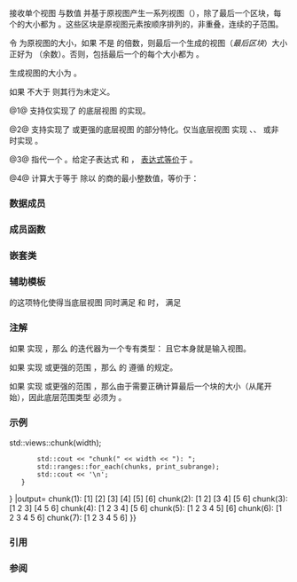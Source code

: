 {{cpp/ranges/view title|chunk}}
{{cpp/ranges/chunk_view/navbar}}
{{dcl begin}}
{{dcl header|ranges}}
{{dcla|num=1|since=c++23|1=
template&lt; ranges::view V &gt;
    requires ranges::input_range&lt;V&gt;
class chunk_view
    : public ranges::view_interface&lt;chunk_view&lt;V&gt;&gt;
}}
{{dcla|num=2|since=c++23|1=
template&lt; ranges::view V &gt;
    requires ranges::forward_range&lt;V&gt;
class chunk_view&lt;V&gt;
    : public ranges::view_interface&lt;chunk_view&lt;V&gt;&gt;
}}
{{dcl|num=3|since=c++23|1=
namespace views {
    inline constexpr /* 未指明 */ chunk = /* 未指明 */;
}
}}
{{dcl h|调用签名}}
{{dcl|since=c++23|1=
template&lt; ranges::viewable_range R &gt;
constexpr ranges::view auto chunk( R&amp;&amp; r, ranges::range_difference_t&lt;R&gt; n );
}}
{{dcl|since=c++23|1=
template&lt; class DifferenceType &gt;
constexpr /*range adaptor closure*/ chunk( DifferenceType&amp;&amp; n );
}}
{{dcl h|辅助模板}}
{{dcla|anchor=div-ceil|num=4|notes={{mark expos}}|1=
template&lt; class I &gt; &lt;!-- TODO: maybe share this __div_ceil with stride_view --&gt;
constexpr I /*div-ceil*/( I num, I denom );
}}
{{dcl end}}

{{tt|chunk_view}} 接收单个视图 {{lconcept|view}} 与数值 {{c|n}} 并基于原视图产生一系列视图（{{i|区块}}），除了最后一个区块，每个{{i|区块}}的大小都为 {{tt|n}}。这些区块是原视图元素按顺序排列的，非重叠，连续的子范围。

令 {{tti|s}} 为原视图的大小，如果 {{tti|s}} 不是 {{c|n}} 的倍数，则最后一个生成的视图（''最后区块''）大小正好为 {{c|s % n}}（余数）。否则，包括最后一个的每个{{i|区块}}大小都为 {{c|n}}。

生成视图的大小为 {{c|/*div-ceil*/(s)}}。

如果 {{c|n}} 不大于 {{c|0}} 则其行为未定义。

@1@ 支持仅实现了 {{lconcept|input_range}} 的底层视图 {{tt|V}} 的实现。

@2@ 支持实现了 {{lconcept|forward_range}} 或更强的底层视图 {{tt|V}} 的部分特化。仅当底层视图 {{tt|V}} 实现 {{lconcept|forward_range}}、{{lconcept|common_range}}、{{lconcept|sized_range}} 或非 {{lconcept|bidirectional_range}} 时实现 {{lconcept|common_range}}。 

@3@ {{c|views::chunk}} 指代一个 {{named req|RangeAdaptorObject}}。给定子表达式 {{c|e}} 和 {{c|n}}， {{c|views::chunk(e, n)}} [[cpp/language/expressions#Expression-equivalence|表达式等价]]于 {{c|chunk_view(e, n)}}。

@4@ 计算大于等于 {{c|num}} 除以 {{c|denom}} 的商的最小整数值，等价于：
{{source|1=
I r = num / denom;
if (num % denom)
    ++r;
return r;
}}

===数据成员===
{{dsc begin}}
{{dsc hitem|成员|说明}}
{{dsc expos mem obj|base_|id=base|spec={{tt|V}}|底层视图}}
{{dsc expos mem obj|n_|id=n|spec={{c/core|ranges::range_difference_t&lt;V&gt;}}|“区块大小”}}
{{dsc break}}
{{dsc h2|如果 {{tt|V}} 严格仅实现了 {{lconcept|input_range}} {{vl|1}}}}
{{dsc expos mem obj|remainder_|id=remainder|maybe=yes|spec={{c/core|ranges::range_difference_t&lt;V&gt;}}|当前“区块”中剩余元素的数量}}
{{dsc expos mem obj|current_|id=current|maybe=yes|spec={{lti|cpp/ranges/non-propagating-cache}}{{c/core|&lt;ranges::iterator_t&lt;V&gt;&gt;}}|缓存当前底层迭代器的对象}}
{{dsc end}}

===成员函数===
{{dsc begin}}
{{dsc inc|cpp/ranges/adaptor/dsc constructor|chunk_view}}
{{dsc inc|cpp/ranges/adaptor/dsc base|chunk_view}}
{{dsc inc|cpp/ranges/adaptor/dsc begin|chunk_view}}
{{dsc inc|cpp/ranges/adaptor/dsc end|chunk_view}}
{{dsc inc|cpp/ranges/adaptor/dsc size|chunk_view}}
{{dsc inc|cpp/ranges/adaptor/dsc reserve_hint|chunk_view}}
{{cpp/ranges/view_interface/inherit|embedded=yes|size=invalid|data=invalid}}
{{dsc end}}

==={{rl|deduction guides|推导指引}}===

===嵌套类===
{{dsc begin}}
{{dsc expos mem class|cpp/ranges/chunk_view/outer_iterator|notes={{mark c++23}}|当 {{tt|V}} 实现 {{lconcept|input_range}} {{vl|1}} 时的输出（“逐区块的”）迭代器类型}}
{{dsc expos mem class|cpp/ranges/chunk_view/inner_iterator|notes={{mark c++23}}|当 {{tt|V}} 实现 {{lconcept|input_range}} {{vl|1}} 时的内部（“逐元素的”）迭代器类型}}
{{dsc expos mem tclass|cpp/ranges/chunk_view/iterator|notes={{mark c++23}}|当 {{tt|V}} 实现 {{lconcept|forward_range}} {{vl|2}} 时的迭代器类型}}
{{dsc end}}

===辅助模板===
{{ddcl|since=c++23|1=
template&lt; class V &gt;
constexpr bool ranges::enable_borrowed_range&lt;chunk_view&lt;V&gt;&gt; =
    ranges::forward_range&lt;V&gt; &amp;&amp; ranges::enable_borrowed_range&lt;V&gt;;
}}
{{lc|ranges::enable_borrowed_range}} 的这项特化使得当底层视图 {{tt|V}} 同时满足 {{lconcept|forward_range}} 和 {{lconcept|borrowed_range}} 时，{{tt|chunk_view}} 满足{{lconcept|borrowed_range}} 

===注解===
如果 {{tt|V}} 实现 {{lconcept|input_range}} {{vl|1}}，那么 {{tt|chunk_view}} 的迭代器为一个专有类型：{{rli|outer_iterator/value_type|outer_iterator::value_type}} 且它本身就是输入视图。

如果 {{tt|V}} 实现 {{lconcept|forward_range}} 或更强的范围 {{vl|2}}，那么 {{tt|chunk_view}} 的 {{tt|value_type}} 遵循 {{lc|views::take}} 的规定。

如果 {{tt|V}} 实现 {{lconcept|bidirectional_range}} 或更强的范围 {{vl|2}}，那么由于需要正确计算最后一个块的大小（从尾{{rl|iterator|迭代器}}开始），因此底层范围类型 {{tt|V}} 必须为 {{lconcept|sized_range}}。

{{feature test macro|__cpp_lib_ranges_chunk|std=C++23|value=202202L|{{tt|std::ranges::chunk_view}}}}

===示例===
{{example
|code=
#include &lt;algorithm&gt;
#include &lt;initializer_list&gt;
#include &lt;iostream&gt;
#include &lt;ranges&gt;

auto print_subrange = [](std::ranges::viewable_range auto&amp;&amp; r)
{
    std::cout &lt;&lt; '[';
    for (int pos{}; auto elem : r)
        std::cout &lt;&lt; (pos++ ? " " : "") &lt;&lt; elem;
    std::cout &lt;&lt; "] ";
};

int main()
{
    const auto v = {1, 2, 3, 4, 5, 6};

    for (const unsigned width : std::views::iota(1U, 2U + v.size()))
    {
        auto const chunks = v {{!}} std::views::chunk(width);
        std::cout &lt;&lt; "chunk(" &lt;&lt; width &lt;&lt; "): ";
        std::ranges::for_each(chunks, print_subrange);
        std::cout &lt;&lt; '\n';
    }
}
|output=
chunk(1): [1] [2] [3] [4] [5] [6]
chunk(2): [1 2] [3 4] [5 6]
chunk(3): [1 2 3] [4 5 6]
chunk(4): [1 2 3 4] [5 6]
chunk(5): [1 2 3 4 5] [6]
chunk(6): [1 2 3 4 5 6]
chunk(7): [1 2 3 4 5 6]
}}

===引用===
{{ref std c++23}}
{{ref std|title=Chunk view|id=range.chunk|section=26.7.28}}
{{ref std end}}

===参阅===
{{dsc begin}}
{{dsc inc|cpp/ranges/dsc chunk_by_view}}
{{dsc inc|cpp/ranges/dsc adjacent_view}}
{{dsc inc|cpp/ranges/dsc slide_view}}
{{dsc end}}

{{langlinks|de|en|es|fr|it|ja|pt|ru}}